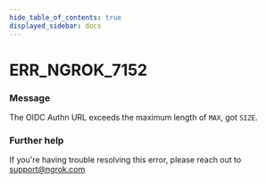 ```yaml
---
hide_table_of_contents: true
displayed_sidebar: docs
---
```



# ERR_NGROK_7152

### Message
The OIDC Authn URL exceeds the maximum length of `MAX`, got `SIZE`.

<ErrorDetails error='err_ngrok_7152' />


### Further help
If you're having trouble resolving this error, please reach out to [support@ngrok.com](mailto:support@ngrok.com?subject=Help%20with%20ERR_NGROK_7152)

